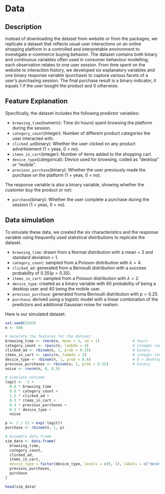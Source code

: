# Data

## Description
Instead of downloading the dataset from website or from the packages, we replicate a dataset that reflects usual user interactions on an online shopping platform in a controlled and interpretable environment to investigate e-commerce buying behavior. The dataset contains both binary and continuous variables often used in consumer behaviour modelling; each observation relates to one user session. From time spent on the website to interaction history, we developed six explanatory variables and one binary response variable (purchase) to capture various facets of a user's purchasing session. The final purchase result is a binary indicator, it equals 1 if the user bought the product and 0 otherwise.


## Feature Explanation
Specifically, the dataset includes the following predictor variables:

  - `browsing_time`(numeric): Time (in hours) spent browsing the platform during the session.
  - `category_count`(integer): Number of different product categories the user interacted with.
  - `clicked_ad`(binary): Whether the user clicked on any product advertisement (1 = yeas, 0 = no).
  - `items_in_cart`(integer): Number of items added to the shopping cart.
  - `device_type`(categorical): Device used for browsing, coded as “desktop” or “mobile”.
  - `previous_purchase`(binary): Whether the user previously made the purchase on the platform (1 = yeas, 0 = no).
  
The response variable is also a binary variable, showing whether the customer buy the product or not:

  - `purchase`(binary): Whether the user complete a purchase during the session (1 = yeas, 0 = no).
  

## Data simulation
To simulate these data, we created the six characteristics and the response variable using frequently used statistical distributions to replicate the dataset. 

  - `browsing_time`: drawn from a Normal distribution with a mean = 3 and standard deviation = 1.
  - `category_count`: sampled from a Poisson distribution with $\lambda = 4$.
  - `clicked_ad`: generated from a Bernoulli distribution with a success probability of 0.35($p = 0.35$).
  - `items_in_cart`: sampled from a Poisson distribution with $\lambda = 2$.
  - `device_type`: created as a binary variable with $60%$ probability of being a desktop user and $40%$ being the mobile user.
  - `previous_purchase`: generated froma Bernoulli distribution with $p = 0.25$.
  - `purchase`: derived using a logistic model with a linear combination of the predictors and additional Gaussian noise for realism.

Here is our simulated dataset:
```r
set.seed(5293)
n <- 500

# Generate the features for the dataset
browsing_time <- rnorm(n, mean = 3, sd = 1)               # hours
category_count <- rpois(n, lambda = 4)                    # integer count
clicked_ad <- rbinom(n, 1, prob = 0.35)                   # binary
items_in_cart <- rpois(n, lambda = 2)                     # integer count
device_type <- rbinom(n, 1, prob = 0.6)                   # 0 = desktop, 1 = mobile
previous_purchases <- rbinom(n, 1, prob = 0.25)           # binary
noise <- rnorm(n, 0, 0.5)

# Simulate outcome
logit <- -1 + 
  0.8 * browsing_time - 
  0.6 * category_count + 
  1.2 * clicked_ad + 
  0.5 * items_in_cart + 
  0.4 * previous_purchases +
  0.3 * device_type +
  noise

p <- 1 / (1 + exp(-logit))
purchase <- rbinom(n, 1, p)

# Assemble data frame
sim_data <- data.frame(
  browsing_time,
  category_count,
  clicked_ad,
  items_in_cart,
  device_type = factor(device_type, levels = c(0, 1), labels = c("desktop", "mobile")),
  previous_purchases,
  purchase
)

head(sim_data)
```






